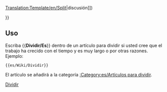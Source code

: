<noinclude>[[Translation:Template/en/Split]]</noinclude>{{es/Metaplantilla de avisos| tipo  = fusionar
| imagen= en/Manual/Split.png
| texto = <strong>Dividir</strong><br> Se ha sugerido que esta página se divide en varias páginas. ([[{{{discutir|{{TALKPAGENAME}}}}}|discusión]])<p>{{{1|}}}</p>
}}<includeonly>{{{2|[[Category:es/Artículos para dividir]]}}}</includeonly><noinclude>

==Uso==
Escriba <nowiki>{{</nowiki>'''Dividir/Es'''<nowiki>}}</nowiki> dentro de un artículo para dividir si usted cree que el trabajo ha crecido con el tiempo y es muy largo o por otras razones. Ejemplo: 
<pre>{{es/Wiki/Dividir}}</pre>
El artículo se añadirá a la categoría [[:Category:es/Artículos para dividir]].

[[Category:es/Manual/Base Set/Cajas de mensajes|Dividir]]</noinclude>